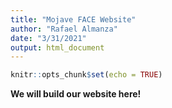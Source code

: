 ```yaml
---
title: "Mojave FACE Website"
author: "Rafael Almanza"
date: "3/31/2021"
output: html_document
---
```


```r
knitr::opts_chunk$set(echo = TRUE)
```

**We will build our website here!**

```r


```